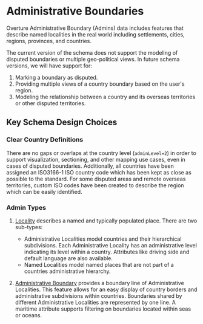 # Administrative Boundaries

Overture Administrative Boundary (Admins) data includes features that describe named localities in the real world including settlements, cities, regions, provinces, and countries.

The current version of the schema does not support the modeling of disputed boundaries or multiple geo-political views. In future schema versions, we will have support for:

1. Marking a boundary as disputed.
2. Providing multiple views of a country boundary based on the user's region.
3. Modeling the relationship between a country and its overseas territories or other disputed territories.

## Key Schema Design Choices

### Clear Country Definitions

There are no gaps or overlaps at the country level (<code>adminLevel=2</code>) in order to support visualization, sectioning, and other mapping use cases, even in cases of disputed boundaries.
Additionally, all countries have been assigned an ISO3166-1 ISO country code which has been kept as close as possible to the standard. For some disputed areas and remote overseas territories, custom ISO codes have been created to describe the region which can be easily identified.

### Admin Types

1. [Locality](/reference/admins/locality) describes a named and typically populated place.
There are two sub-types:
   - Administrative Localities model countries and their hierarchical subdivisions. Each Administrative Locality has an administrative level indicating its level within a country. Attributes like driving side and default language are also available.
   - Named Localities model named places that are not part of a countries administrative hierarchy.

2. [Administrative Boundary](/reference/admins/administrativeBoundary) provides a boundary line of Administrative Localities. This feature allows for an easy display of country borders and
administrative subdivisions within countries. Boundaries shared by different Administrative Localities are represented by one line. A maritime attribute supports filtering on boundaries located within seas or oceans.
